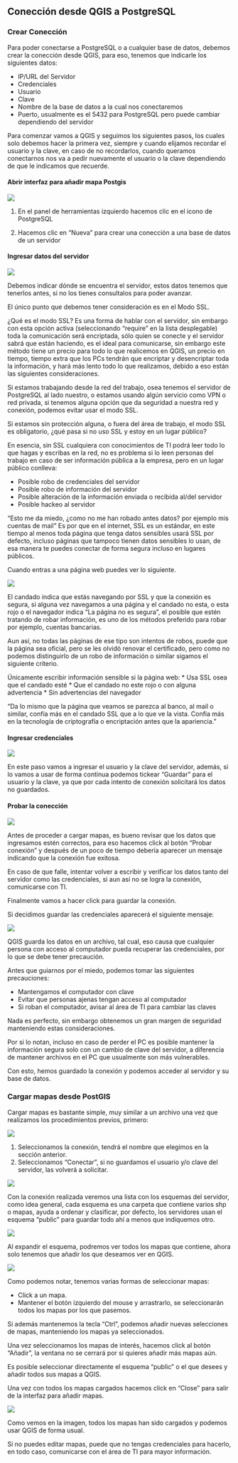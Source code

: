 ## Conección desde QGIS a PostgreSQL

### Crear Conección

Para poder conectarse a PostgreSQL o a cualquier base de datos, debemos crear la conección desde QGIS, para eso, tenemos que indicarle los siguientes datos:

* IP/URL del Servidor
* Credenciales
+ Usuario
+ Clave
* Nombre de la base de datos a la cual nos conectaremos
* Puerto, usualmente es el 5432 para PostgreSQL pero puede cambiar dependiendo del servidor

Para comenzar vamos a QGIS y seguimos los siguientes pasos, los cuales solo debemos hacer la primera vez, siempre y cuando elijamos recordar el usuario y la clave, en caso de no recordarlos, cuando queramos conectarnos nos va a pedir nuevamente el usuario o la clave dependiendo de que le indicamos que recuerde.

#### Abrir interfaz para añadir mapa Postgis

![](02.2/01.png)

1. En el panel de herramientas izquierdo hacemos clic en el icono de PostgreSQL

2. Hacemos clic en "Nueva" para crear una conección a una base de datos de un servidor

#### Ingresar datos del servidor

![](02.2/02.png)

Debemos indicar dónde se encuentra el servidor, estos datos tenemos que tenerlos antes, si no los tienes consultalos para poder avanzar.

El único punto que debemos tener consideración es en el Modo SSL.

¿Qué es el modo SSL? Es una forma de hablar con el servidor, sin embargo con esta opción activa (seleccionando "require" en la lista desplegable) toda la comunicación será encriptada, sólo quien se conecte y el servidor sabrá que están haciendo, es el ideal para comunicarse, sin embargo este método tiene un precio para todo lo que realicemos en QGIS, un precio en tiempo, tiempo extra que los PCs tendrán que encriptar y desencriptar toda la información, y hará más lento todo lo que realizamos, debido a eso están las siguientes consideraciones.

Si estamos trabajando desde la red del trabajo, osea tenemos el servidor de PostgreSQL al lado nuestro, o estamos usando algún servicio como VPN o red privada, si tenemos alguna opción que da seguridad a nuestra red y conexión, podemos evitar usar el modo SSL.

Si estamos sin protección alguna, o fuera del área de trabajo, el modo SSL es obligatorio, ¿qué pasa si no uso SSL y estoy en un lugar público?

En esencia, sin SSL cualquiera con conocimientos de TI podrá leer todo lo que hagas y escribas en la red, no es problema si lo leen personas del trabajo en caso de ser información pública a la empresa, pero en un lugar público conlleva:

* Posible robo de credenciales del servidor
* Posible robo de información del servidor
* Posible alteración de la información enviada o recibida al/del servidor
* Posible hackeo al servidor

"Esto me da miedo, ¿como no me han robado antes datos? por ejemplo mis cuentas de mail" Es por que en el internet, SSL es un estándar, en este tiempo al menos toda página que tenga datos sensibles usará SSL por defecto, incluso páginas que tampoco tienen datos sensibles lo usan, de esa manera te puedes conectar de forma segura incluso en lugares públicos.

Cuando entras a una página web puedes ver lo siguiente.

![](02.2/ssl.png)

El candado indica que estás navegando por SSL y que la conexión es segura, si alguna vez navegamos a una página y el candado no esta, o esta rojo o el navegador indica "La página no es segura", el posible que estén tratando de robar información, es uno de los métodos preferido para robar por ejemplo, cuentas bancarias.

Aun así, no todas las páginas de ese tipo son intentos de robos, puede que la página sea oficial, pero se les olvidó renovar el certificado, pero como no podemos distinguirlo de un robo de información o similar sigamos el siguiente criterio.

Únicamente escribir información sensible si la página web:
* Usa SSL osea que el candado esté
* Que el candado no este rojo o con alguna advertencia
* Sin advertencias del navegador

"Da lo mismo que la página que veamos se parezca al banco, al mail o similar, confía más en el candado SSL que a lo que ve la vista. Confía más en la tecnología de criptografía o encriptación antes que la apariencia."

#### Ingresar credenciales

![](02.2/03.png)

En este paso vamos a ingresar el usuario y la clave del servidor, además, si lo vamos a usar de forma continua podemos tickear "Guardar" para el usuario y la clave, ya que por cada intento de conexión solicitará los datos no guardados.

#### Probar la conección

![](02.2/04.png)

Antes de proceder a cargar mapas, es bueno revisar que los datos que ingresamos estén correctos, para eso hacemos click al botón "Probar conexión" y después de un poco de tiempo debería aparecer un mensaje indicando que la conexión fue exitosa.

En caso de que falle, intentar volver a escribir y verificar los datos tanto del servidor como las credenciales, si aun así no se logra la conexión, comunicarse con TI.

Finalmente vamos a hacer click para guardar la conexión.

Si decidimos guardar las credenciales aparecerá el siguiente mensaje:

![](02.2/05.png)

QGIS guarda los datos en un archivo, tal cual, eso causa que cualquier persona con acceso al computador pueda recuperar las credenciales, por lo que se debe tener precaución.

Antes que guiarnos por el miedo, podemos tomar las siguientes precauciones:

* Mantengamos el computador con clave
* Evitar que personas ajenas tengan acceso al computador
* Si roban el computador, avisar al área de TI para cambiar las claves

Nada es perfecto, sin embargo obtenemos un gran margen de seguridad manteniendo estas consideraciones.

<!-- Se siente muy fuera de lugar -->
Por si lo notan, incluso en caso de perder el PC es posible mantener la información segura solo con un cambio de clave del servidor, a diferencia de mantener archivos en el PC que usualmente son más vulnerables.

Con esto, hemos guardado la conexión y podemos acceder al servidor y su base de datos.

### Cargar mapas desde PostGIS

Cargar mapas es bastante simple, muy similar a un archivo una vez que realizamos los procedimientos previos, primero:

![](02.2/06.png)

1. Seleccionamos la conexión, tendrá el nombre que elegimos en la sección anterior.
2. Seleccionamos "Conectar", si no guardamos el usuario y/o clave del servidor, las volverá a solicitar.

![](02.2/07.png)

Con la conexión realizada veremos una lista con los esquemas del servidor, como idea general, cada esquema es una carpeta que contiene varios shp o mapas, ayuda a ordenar y clasificar, por defecto, los servidores usan el esquema "public" para guardar todo ahí a menos que indiquemos otro.

![](02.2/08.png)

Al expandir el esquema, podremos ver todos los mapas que contiene, ahora solo tenemos que añadir los que deseamos ver en QGIS.

![](02.2/09.png)

Como podemos notar, tenemos varias formas de seleccionar mapas:

* Click a un mapa.
* Mantener el botón izquierdo del mouse y arrastrarlo, se seleccionarán todos los mapas por los que pasemos.

Si además mantenemos la tecla "Ctrl", podemos añadir nuevas selecciones de mapas, manteniendo los mapas ya seleccionados.

Una vez seleccionamos los mapas de interés, hacemos click al botón "Añadir", la ventana no se cerrará por si quieres añadir más mapas aún.

Es posible seleccionar directamente el esquema "public" o el que desees y añadir todos sus mapas a QGIS.

Una vez con todos los mapas cargados hacemos click en "Close" para salir de la interfaz para añadir mapas.

![](02.2/10.png)

Como vemos en la imagen, todos los mapas han sido cargados y podemos usar QGIS de forma usual.

Si no puedes editar mapas, puede que no tengas credenciales para hacerlo, en todo caso, comunicarse con el área de TI para mayor información.



